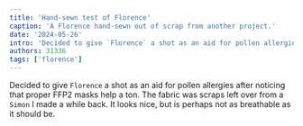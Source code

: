 ```yaml
---
title: 'Hand-sewn test of Florence'
caption: 'A Florence hand-sewn out of scrap from another project.'
date: '2024-05-26'
intro: 'Decided to give `Florence` a shot as an aid for pollen allergies after noticing that proper FFP2 masks help a ton. The fabric was scraps left over from a `Simon` I made a while back. It looks nice, but is perhaps not as breathable as it should be.'
authors: 31336
tags: ['florence']
---
```


<!-- truncate -->

Decided to give `Florence` a shot as an aid for pollen allergies after noticing that proper FFP2 masks help a ton. The fabric was scraps left over from a `Simon` I made a while back. It looks nice, but is perhaps not as breathable as it should be.
